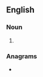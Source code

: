 ==English==

===Noun===
{{head|en|noun plural form}}

# {{plural of|pH|lang=en}}

===Anagrams===
* {{anagrams|en|H&Ps|HPs|HSP}}